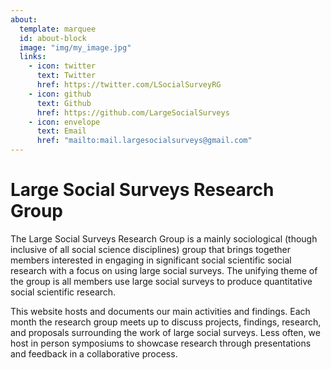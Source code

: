 ---
about:
  template: marquee
  id: about-block
  image: "img/my_image.jpg"
  links:
    - icon: twitter
      text: Twitter
      href: https://twitter.com/LSocialSurveyRG
    - icon: github
      text: Github
      href: https://github.com/LargeSocialSurveys
    - icon: envelope
      text: Email
      href: "mailto:mail.largesocialsurveys@gmail.com"  
---

::: {#about-block}
:::

# Large Social Surveys Research Group

The Large Social Surveys Research Group is a mainly sociological (though inclusive of all social science disciplines) group that brings together members interested in engaging in significant social scientific social research with a focus on using large social surveys. The unifying theme of the group is all members use large social surveys to produce quantitative social scientific research.

This website hosts and documents our main activities and findings. Each month the research group meets up to discuss projects, findings, research, and proposals surrounding the work of large social surveys. Less often, we host in person symposiums to showcase research through presentations and feedback in a collaborative process. 

